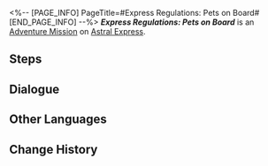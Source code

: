<%-- [PAGE_INFO]
PageTitle=#Express Regulations: Pets on Board#
[END_PAGE_INFO] --%>
{{Stub|Dialogue.}}
{{Mission Infobox
|id            = 4050016
|title         = 
|image         = <!--Mission Express Regulations: Pets on Board.png-->
|type          = Adventure
|event_name    = 
|chapter       = 
|requirements  = 
|summary       = <!--official mission summary from Fate's Atlas-->
|characters    = Pom-Pom; Trailblazer
|startLocation = [[Astral Express]] - [[Parlor Car]]
|world         = Astral Express
|area          = Parlor Car
|prev          = 
|next          = 
|rewards       = Adventure Log*1; Leaf of Imaginary*1; Credit*8,000
}}
'''''Express Regulations: Pets on Board''''' is an [[Adventure Mission]] on [[Astral Express]].

==Steps==


<!--
==Gameplay Notes==

--><!--
==Trial Character==

-->
==Dialogue==
{{Stub Dialogue}}
{{Dialogue Start}}
:{{tx}}
{{Dialogue End}}

==Other Languages==
{{Other Languages
|en   = Express Regulations: Pets on Board
|zhs  = 列车行为准则·宠物上车
|zht  = 列車行為準則·寵物上車
|ja   = 車内行動規範・ペットの搭乗について
|ko   = 열차 행동 수칙•반려동물 탑승
|es   = Normas del Expreso: mascotas a bordo
|fr   = Règlement de l'Express&nbsp;: animaux à bord
|ru   = Правила экспресса: Домашние животные на борту
|th   = กฎระเบียบของรถไฟ: การนำสัตว์เลี้ยงขึ้นขบวน
|vi   = Quy Tắc Ứng Xử Trên Tàu: Thú Cưng Lên Tàu
|de   = Expressregeln: Haustiere an Bord
|id   = Pedoman Express: Membawa Hewan Peliharaan Naik Express
|pt   = Regras do Expresso: Pets a Bordo
}}

==Change History==
{{Change History|1.0}}
